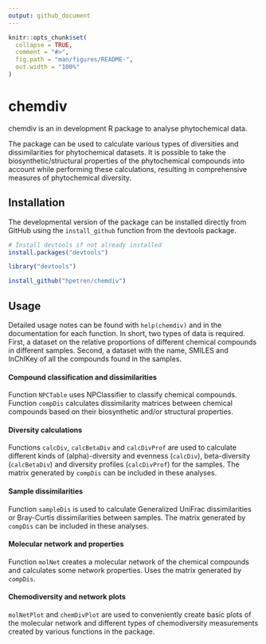 ```yaml
---
output: github_document
---
```


<!-- README.md is generated from README.Rmd. Please edit that file -->

```r
knitr::opts_chunk$set(
  collapse = TRUE,
  comment = "#>",
  fig.path = "man/figures/README-",
  out.width = "100%"
)
```

# chemdiv

<!-- badges: start -->
<!-- badges: end -->

chemdiv is an in development R package to analyse phytochemical data.

The package can be used to calculate various types of diversities and 
dissimilarities for phytochemical datasets. It is possible to take the 
biosynthetic/structural properties of the phytochemical compounds into account 
while performing these calculations, resulting in comprehensive measures
of phytochemical diversity.



## Installation

The developmental version of the package can be installed directly from GitHub
using the `install_github` function from the devtools package.

```r
# Install devtools if not already installed
install.packages("devtools")

library("devtools")

install_github("hpetren/chemdiv")
```


## Usage

Detailed usage notes can be found with `help(chemdiv)` and in the documentation
for each function. In short, two types of data is required. First, a dataset
on the relative proportions of different chemical compounds in different
samples. Second, a dataset with the name, SMILES and InChIKey of all the
compounds found in the samples.


#### Compound classification and dissimilarities
Function `NPCTable` uses NPClassifier to classify chemical compounds. Function
`compDis` calculates dissimilarity matrices between chemical compounds based
on their biosynthetic and/or structural properties.


#### Diversity calculations
Functions `calcDiv`, `calcBetaDiv` and `calcDivProf` are used to calculate
different kinds of (alpha)-diversity and evenness (`calcDiv`),
beta-diversity (`calcBetaDiv`) and diversity profiles (`calcDivProf`)
for the samples. The matrix generated by `compDis` can be included in 
these analyses.


#### Sample dissimilarities
Function `sampleDis` is used to calculate Generalized UniFrac dissimilarities or
Bray-Curtis dissimilarities between samples. The matrix generated by `compDis` 
can be included in these analyses.


#### Molecular network and properties
Function `molNet` creates a molecular network of the chemical compounds
and calculates some network properties. Uses the matrix generated by `compDis`.


#### Chemodiversity and network plots
`molNetPlot` and `chemDivPlot` are used to conveniently create basic plots 
of the molecular network and different types of chemodiversity measurements
created by various functions in the package.


